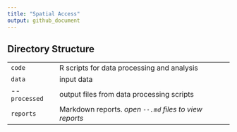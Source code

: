 ```yaml
---
title: "Spatial Access"
output: github_document
---
```


## Directory Structure

|     |     |
|-----|-----|
| `code`  | R scripts for data processing and analysis
| `data`  | input data
|  \--`processed`  | output files from data processing scripts
| `reports`  | Markdown reports. *open `--.md` files to view reports*

